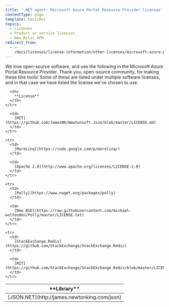 ```yaml
---
title: '.NET agent: Microsoft Azure Portal Resource Provider licenses'
contentType: page
template: basicDoc
topics:
  - Licenses
  - Product or service licenses
  - New Relic APM
redirect_from:
  - >-
    /docs/licenses/license-information/other-licenses/microsoft-azure-portal-resource-provider-licenses/
---
```


We love open-source software, and use the following in the Microsoft Azure Portal Resource Provider. Thank you, open-source community, for making these fine tools! Some of these are listed under multiple software licenses, and in that case we have listed the license we've chosen to use.

<Table>
  <thead>
    <tr>
      <th width={200}>
        **Library**
      </th>

      <th>
        **License**
      </th>
    </tr>
  </thead>

  <tbody>
    <tr>
      <td>
        [JSON.NET](http://james.newtonking.com/json)
      </td>

      <td>
        [MIT](https://github.com/JamesNK/Newtonsoft.Json/blob/master/LICENSE.md)
      </td>
    </tr>

    <tr>
      <td>
        [MoreLinq](https://code.google.com/p/morelinq/)
      </td>

      <td>
        [Apache 2.0](http://www.apache.org/licenses/LICENSE-2.0)
      </td>
    </tr>

    <tr>
      <td>
        [Polly](https://www.nuget.org/packages/polly)
      </td>

      <td>
        [New BSD](https://raw.githubusercontent.com/michael-wolfenden/Polly/master/LICENSE.txt)
      </td>
    </tr>

    <tr>
      <td>
        [StackExchange.Redis](https://github.com/StackExchange/StackExchange.Redis)
      </td>

      <td>
        [MIT](https://github.com/StackExchange/StackExchange.Redis/blob/master/LICENSE)
      </td>
    </tr>
  </tbody>
</Table>
